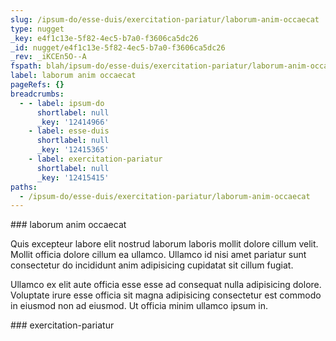 ```yaml
---
slug: /ipsum-do/esse-duis/exercitation-pariatur/laborum-anim-occaecat
type: nugget
_key: e4f1c13e-5f82-4ec5-b7a0-f3606ca5dc26
_id: nugget/e4f1c13e-5f82-4ec5-b7a0-f3606ca5dc26
_rev: _iKCEn5O--A
fspath: blah/ipsum-do/esse-duis/exercitation-pariatur/laborum-anim-occaecat.md
label: laborum anim occaecat
pageRefs: {}
breadcrumbs:
  - - label: ipsum-do
      shortlabel: null
      _key: '12414966'
    - label: esse-duis
      shortlabel: null
      _key: '12415365'
    - label: exercitation-pariatur
      shortlabel: null
      _key: '12415415'
paths:
  - /ipsum-do/esse-duis/exercitation-pariatur/laborum-anim-occaecat
---
```


<NuggetArea>
<Nugget slug="/ipsum-do/esse-duis/exercitation-pariatur/laborum-anim-occaecat" type="nugget" _key="e4f1c13e-5f82-4ec5-b7a0-f3606ca5dc26" _id="nugget/e4f1c13e-5f82-4ec5-b7a0-f3606ca5dc26" _rev="_iKCEn5O--A" fspath="blah/ipsum-do/esse-duis/exercitation-pariatur/laborum-anim-occaecat.md" label="laborum anim occaecat" paths="/ipsum-do/esse-duis/exercitation-pariatur/laborum-anim-occaecat">
<NuggetBody>
### laborum anim occaecat

Quis excepteur labore elit nostrud laborum laboris mollit dolore cillum velit. Mollit officia dolore cillum ea ullamco. Ullamco id nisi amet pariatur sunt consectetur do incididunt anim adipisicing cupidatat sit cillum fugiat.

Ullamco ex elit aute officia esse esse ad consequat nulla adipisicing dolore. Voluptate irure esse officia sit magna adipisicing consectetur est commodo in eiusmod non ad eiusmod. Ut officia minim ullamco ipsum in.

</NuggetBody>
<Breadcrumbs>
<Crumbs>
<Crumb _key="12414966" label="ipsum-do" /><Crumb _key="12415365" label="esse-duis" /><Crumb _key="12415415" label="exercitation-pariatur" />
</Crumbs>
</Breadcrumbs>
</Nugget>

<NuggetsInbound>
</NuggetsInbound>
<NuggetsOutbound>
</NuggetsOutbound>
</NuggetArea>
<PassagesInbound>
<Passage direction="inbound" type="passage" _key="12415415" _id="passage/12415415" _rev="_iKCEn5K--B" label="exercitation-pariatur" passage="exercitation-pariatur" fspath="blah/ipsum-do/esse-duis/exercitation-pariatur" paths="/ipsum-do/esse-duis/exercitation-pariatur" slug="/ipsum-do/esse-duis/exercitation-pariatur">
<NuggetBody>
### exercitation-pariatur

</NuggetBody>
<Breadcrumbs>
<Crumbs>
<Crumb _key="12414966" label="ipsum-do" /><Crumb _key="12415365" label="esse-duis" />
</Crumbs>
</Breadcrumbs>
</Passage>

</PassagesInbound>
<PassagesOutbound>
</PassagesOutbound>